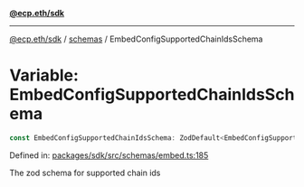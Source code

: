 [**@ecp.eth/sdk**](../../index.mdx)

***

[@ecp.eth/sdk](/sdk-reference/index.mdx) / [schemas](/sdk-reference/schemas/index.mdx) / EmbedConfigSupportedChainIdsSchema

# Variable: EmbedConfigSupportedChainIdsSchema

```ts
const EmbedConfigSupportedChainIdsSchema: ZodDefault<EmbedConfigSupportedChainIdsSchemaType>;
```

Defined in: [packages/sdk/src/schemas/embed.ts:185](https://github.com/ecp-eth/comments-monorepo/blob/main/packages/sdk/src/schemas/embed.ts#L185)

The zod schema for supported chain ids
